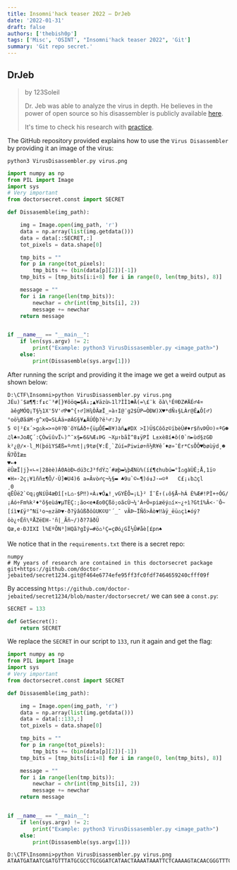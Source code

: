 ```yaml
---
title: Insomni'hack teaser 2022 – DrJeb
date: '2022-01-31'
draft: false
authors: ['thebish0p']
tags: ['Misc', 'OSINT', "Insomni'hack teaser 2022", 'Git']
summary: 'Git repo secret.'
---
```


## DrJeb

> by 123Soleil
>
> Dr. Jeb was able to analyze the virus in depth. He believes in the power of open source so his disassembler is publicly available [here](https://github.com/doctor-jebaited/research).
>
> It's time to check his research with [practice](https://static.insomnihack.ch/media/VirusINC-2f2decd2db45ea7368eeab89d0134afce30254f7f7f4e6a0d6d5e7ff91618569.png).

The GitHub repository provided explains how to use the `Virus Disassembler` by providing it an image of the virus:

```
python3 VirusDisassembler.py virus.png
```

```python
import numpy as np
from PIL import Image
import sys
# Very important
from doctorsecret.const import SECRET

def Dissasemble(img_path):

    img = Image.open(img_path, 'r')
    data = np.array(list(img.getdata()))
    data = data[::SECRET,:]
    tot_pixels = data.shape[0]

    tmp_bits = ""
    for p in range(tot_pixels):
        tmp_bits += (bin(data[p][2])[-1])
    tmp_bits = [tmp_bits[i:i+8] for i in range(0, len(tmp_bits), 8)]

    message = ""
    for i in range(len(tmp_bits)):
        newchar = chr(int(tmp_bits[i], 2))
        message += newchar
    return message


if __name__ == "__main__":
    if len(sys.argv) != 2:
        print("Example: python3 VirusDissasembler.py <image_path>")
    else:
        print(Dissasemble(sys.argv[1]))
```

After running the script and providing it the image we get a weird output as shown below:

```
D:\CTF\Insomni>python VirusDisassembler.py virus.png
JÈu)¯$æ¶¶:f↨c¨³#[}¥ôöq▬$Ä↓;▲¥ä­zù∟1l?ÌÌ1☻Ä(=\£¨k õà\¹É®ÐZ#ÄÉ♂4¤
 àêgMÓQ¡T§½1X'5V'♂P☻^{↑♂]H¾ÒÂæÏ_»à↑I@¨g2$ÜP↔ÒÐW)X♥*dÑ↕§LÀr@Ê▲Ô[♂)°oö¼ØãáM·g^xQ=SLÁä»øÁG§¥▲ÄÚÓþ?ë¹♂:Jy
5 ©|²£x´>g⌂k=>¤ò®?Ð¨õY&Áð÷{üµÔÉ▬8¥)àñ▲#DX >I)Ü$Côõz©ïbèÙ#♦r$ñvÞÛ☺)¤ªG☻♫l♣¤JoÆÇ´:ÇÒwïûvÏ∟)^¯x§►6&%Æ↓ÞG­­ ~Xµ↑bãÌ^8↨ÿPÍ L±xè8í♠ô(0`n►ùd§zGÐ k²¿@/×·l_M(þóìYSÆß=º♂nt|¡9tø{¥:Ë¸`Zúí=Piwiø÷ñ½R¥ê´♦ø»¯Èr*CsÕÔ♥bøùÿd¸☻Ñ7ÕÌæ±
♥←♦
ëÛæÏ|j}«∟«|28èè)Á0Aò­Ð∟dú3cJ³fdÝ♫´#æþ▬¼þÆNù%(í£¶¢hubú▬°Ì⌂gàÙÊ;Å,1ï☺♦H»·2ç¡¥ìññ±¶Ô/·Ù]☻U4)6 a=Âvò♂ç¬¼§▬ ­♣9u`©←¶)ó↨J·↔☺ª   C£¡↓b♫çl
¸0
qÊÛë2`©q¡gNíÜ4æÐî[↑L⌂-$P‼)¤À↓▼Ó▲!¸vGYÊÕ=¡L}² Í¯Ë↑(↓ô§Å~hÁ È%Æ#!PÌ+÷ÓG/¡Áó÷Fm%k²♦°õ§eùá▼µTÈÇ:;ão<e♦­Æo0Çßö;oãcÙ¬¼'À÷Ö«pi­æëý⌂í×~¿÷ì?Gtî%Â<·¨Ô~[íì▼£ÿ²^Nï¹o¬±zäÞ▼·ð?ÿâûßðôûUK©U'´_¯ vÃÞ~ÏÑõ>Âò▼‼àÿ_ëü⌂çì♠óý?ôò¿÷Êñ\ºÅZëEH-'ñ|_Ãñ~/)ð?7âðÜ
Qæ,e·ÐJIXI l%EºÕN³]HQã?gÌý↔#ö⌂¹Ç=çØó¿GÎ½Û#åè[£pn♠

```

We notice that in the `requirements.txt` there is a secret repo:

```
numpy
# My years of research are contained in this doctorsecret package
git+https://github.com/doctor-jebaited/secret1234.git@f464e6774efe95ff3fc0fdf7464659240cfff09f
```

By accessing `https://github.com/doctor-jebaited/secret1234/blob/master/doctorsecret/` we can see a `const.py`:

```python
SECRET = 133

def GetSecret():
    return SECRET
```

We replace the `SECRET` in our script to `133`, run it again and get the flag:

```python
import numpy as np
from PIL import Image
import sys
# Very important
from doctorsecret.const import SECRET

def Dissasemble(img_path):

    img = Image.open(img_path, 'r')
    data = np.array(list(img.getdata()))
    data = data[::133,:]
    tot_pixels = data.shape[0]

    tmp_bits = ""
    for p in range(tot_pixels):
        tmp_bits += (bin(data[p][2])[-1])
    tmp_bits = [tmp_bits[i:i+8] for i in range(0, len(tmp_bits), 8)]

    message = ""
    for i in range(len(tmp_bits)):
        newchar = chr(int(tmp_bits[i], 2))
        message += newchar
    return message


if __name__ == "__main__":
    if len(sys.argv) != 2:
        print("Example: python3 VirusDissasembler.py <image_path>")
    else:
        print(Dissasemble(sys.argv[1]))

```

```
D:\CTF\Insomni>python VirusDisassembler.py virus.png
ATAATGATAATCGATGTTTATGCGCCTGCGGATCATAACTAAAATAAATTCTCAAAAGTACAACGGGTTTCGCGGCGAAGGATTACACACACGGATGGTGGCCGAGCGGTTTATAGTTATTTTCCCATCGGGGATACGTCCGAAATTCATCACTGAGGGGAGTCTCTCAGTCCACCGGACGTCAAGATCGCAGGTGGCTCAGACTACGAGGGTGTCGTTCATGGGTGGAGCCTGTTCGTCTGACCTTAGGCTGTGACTCAGCAAGACATGGTCTCGAGTTCGTCGTTCAGTAGGCGAGGGGCINS{W3LCOME_2o22_1NS0_B3_Car3fuL}GGAAAGTAAGACGTCAGTGTCCTTCTGCTTAGCTCCTAAGGTATGCCGTCTGTTAGTATGTTGCAGAGACTGACTCCGAGAACATCACGATATTCTTGACTATGCGAAAGTGAAGCGACACCTCGGATGGATTCCAGGACTCCGTATTTCCACGTGAAGACCATTGAGAGCGGGGTTCATTGAGAGTGAGGAGGTCTCAAAACGGTGTAATTTAACGACACTGATTGATTTCCGAGCCTCTGAGTGCCAACGACTACATTTTAAGTCCCATGACATCGGACCGAAATGTACGTCCCTCCAAT
```
